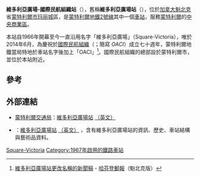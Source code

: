 {{Infobox station 
| name          = 維多利亞廣場-國際民航組織<br />{{lang|fr|Square-Victoria–OACI}}
| type          = 
| style         = Montreal Metro
| image         = Square-VictoriaMetro2011.jpg
| image_caption = 
| address       = [[魁北克省|魁北克省]][[蒙特利爾|蒙特利爾]]{{link-en|維多利亞廣場 (蒙特利爾)|Victoria Square, Montreal|維多利亞廣場}}
| country       = [[加拿大|加拿大]]
| coordinates   = {{coord|45|30|07|N|73|33|47|W|type:railwaystation_region:CA-QC|display=inline,title}}
| elevation     = 
| line          = [[蒙特利爾地鐵橙線|橙線]]
| other         = {{Rail color box|system=AMT|line=STM}} [[File:BSicon_BUS1.svg|12px]] [[CIT_du_Sud-Ouest|CIT du Sud-Ouest]]
| structure     = 
| platform      = 
| depth         = {{convert|16.2|m|ftin|abbr=off}}，第31深
| levels        = 
| tracks        = 
| parking       = 
| bicycle       = 
| opened        = 1967年2月6日
| architect     = Irving Sager
| closed        = 
| rebuilt       = 
| electrified   = 
| ADA           = 
| code          = 
| owned         =
| operator      = [[蒙特利爾交通局|蒙特利爾交通局]]
| zone          = 
| status        =
| former        = 
| passengers    = 3,693,589進出（2006年），22/68
| pass_year     = 
| pass_percent  = 
| pass_system   = 
| mpassengers   = 
| services      = 
| map_locator   = 
| web           = 
}}

'''維多利亞廣場-國際民航組織站'''（{{lang-fr|'''Station Square-Victoria−OACI'''}}），舊稱'''維多利亞廣場站'''（{{lang-fr|'''Station Square-Victoria'''}}），位於[[加拿大|加拿大]][[魁北克|魁北克]]省[[蒙特利爾市|蒙特利爾市]][[玛丽城|玛丽城]]區，是[[蒙特利爾地鐵|蒙特利爾地鐵]][[蒙特利爾地鐵2號線|2號線]]其中一個[[鐵路車站|車站]]，服務[[蒙特利爾|蒙特利爾]]的[[中央商業區|中央商業區]]。

本站自1966年開幕至今一直沿用名字「維多利亞廣場」（Square-Victoria），唯於2014年6月，為慶祝於[[國際民航組織|國際民航組織]]（{{lang-fr|''Organisation de l'Aviation Civile Internationale''}}；簡寫 ''OACI''）成立七十週年，蒙特利爾地鐵當局特地於車站名字後加上「OACI」<ref>{{fr}}[http://quebec.huffingtonpost.ca/2014/04/03/changement-nom-metro-square-victoria_n_5082992.html 維多利亞廣場站更改名稱的新聞稿] {{Wayback|url=http://quebec.huffingtonpost.ca/2014/04/03/changement-nom-metro-square-victoria_n_5082992.html |date=20140407045420 }} - [[哈芬登郵報|哈芬登郵報]]（魁北克版）</ref>。國際民航組織的總部設於蒙特利爾市，並位於本站附近。

== 參考 ==
{{reflist}}

== 外部連結 ==
{{commons cat|Square-Victoria–OACI (Montreal Metro)}}

* {{fr}}{{en}}[[蒙特利爾交通局|蒙特利爾交通局]]：[http://www.stm.info/metro/M14.htm 維多利亞廣場站] {{Wayback|url=http://www.stm.info/metro/M14.htm |date=20090419140459 }}[http://www.stm.info/English/metro/a-M14.htm （英文）] {{Wayback|url=http://www.stm.info/English/metro/a-M14.htm |date=20090405013419 }}
* {{fr}}{{en}}{{lang|en|metrodemontreal.com}}：[http://www.metrodemontreal.com/orange/squarevictoria/index-f.html 維多利亞廣場站] {{Wayback|url=http://www.metrodemontreal.com/orange/squarevictoria/index-f.html |date=20090331132757 }}[http://www.metrodemontreal.com/orange/squarevictoria/index.html （英文）] {{Wayback|url=http://www.metrodemontreal.com/orange/squarevictoria/index.html |date=20090402052700 }}，含有維多利亞廣場站的資訊、歷史、車站結構與藝術品資料。

{{蒙特利爾地鐵}}

[[Category:蒙特利爾地鐵橙線車站|Square-Victoria]]
[[Category:1967年啟用的鐵路車站|Category:1967年啟用的鐵路車站]]